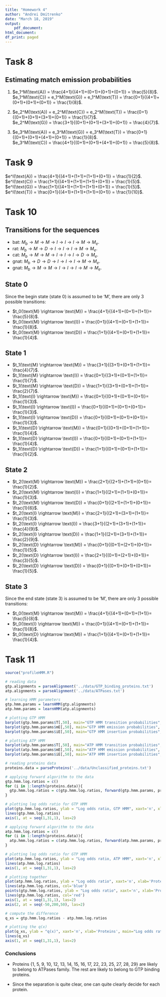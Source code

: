 ```yaml
---
title: "Homework 4"
author: "Andrei Dmitrenko"
date: "March 18, 2019"
output:
    pdf_document:
html_document:
df_print: paged
---
```

  
# Task 8

## Estimating match emission probabilities

1. $e_1^M(\text{A}) = \frac{4+1}{(4+1)+(0+1)+(0+1)+(0+1)} = \frac{5}{8}$.  
$e_1^M(\text{C}) = e_1^M(\text{G}) = e_1^M(\text{T}) = \frac{0+1}{(4+1)+(0+1)+(0+1)+(0+1)} = \frac{1}{8}$.  

2. $e_2^M(\text{A}) = e_2^M(\text{C}) = e_2^M(\text{T}) = \frac{0+1}{(0+1)+(0+1)+(3+1)+(0+1)} = \frac{1}{7}$.  
$e_2^M(\text{G}) = \frac{3+1}{(0+1)+(0+1)+(3+1)+(0+1)} = \frac{4}{7}$.  

3. $e_3^M(\text{A}) = e_3^M(\text{G}) = e_3^M(\text{T}) = \frac{0+1}{(0+1)+(0+1)+(4+1)+(0+1)} = \frac{1}{8}$.  
$e_3^M(\text{C}) = \frac{4+1}{(0+1)+(0+1)+(4+1)+(0+1)} = \frac{5}{8}$.  


# Task 9

$e^I(\text{A}) = \frac{4+1}{(4+1)+(1+1)+(1+1)+(0+1)} =  \frac{1}{2}$.  
$e^I(\text{C}) = \frac{1+1}{(4+1)+(1+1)+(1+1)+(0+1)} =  \frac{1}{5}$.  
$e^I(\text{G}) = \frac{1+1}{(4+1)+(1+1)+(1+1)+(0+1)} =  \frac{1}{5}$.  
$e^I(\text{T}) = \frac{0+1}{(4+1)+(1+1)+(1+1)+(0+1)} =  \frac{1}{10}$.  


# Task 10

## Transitions for the sequences

- bat: $M_b \rightarrow M \rightarrow M \rightarrow I \rightarrow I \rightarrow I \rightarrow M \rightarrow M_e$.  
- rat: $M_b \rightarrow M \rightarrow D \rightarrow I \rightarrow I \rightarrow I \rightarrow M \rightarrow M_e$.  
- cat: $M_b \rightarrow M \rightarrow M \rightarrow I \rightarrow I \rightarrow I \rightarrow D \rightarrow M_e$.  
- gnat: $M_b \rightarrow D \rightarrow D \rightarrow I \rightarrow I \rightarrow I \rightarrow M \rightarrow M_e$.  
- gnat: $M_b \rightarrow M \rightarrow M \rightarrow I \rightarrow I \rightarrow I \rightarrow M \rightarrow M_e$.  

## State 0

Since the begin state (state 0) is assumed to be 'M', there are only 3 possible transitions:  

- $t_0(\text{M} \rightarrow \text{M}) = \frac{4+1}{(4+1)+(0+1)+(1+1)}= \frac{5}{8}$.   
- $t_0(\text{M} \rightarrow \text{I}) = \frac{0+1}{(4+1)+(0+1)+(1+1)}= \frac{1}{8}$.  
- $t_0(\text{M} \rightarrow \text{D}) = \frac{1+1}{(4+1)+(0+1)+(1+1)}= \frac{1}{4}$.  

## State 1

- $t_1(\text{M} \rightarrow \text{M}) = \frac{3+1}{(3+1)+(0+1)+(1+1)}= \frac{4}{7}$.  
- $t_1(\text{M} \rightarrow \text{I}) = \frac{0+1}{(3+1)+(0+1)+(1+1)}= \frac{1}{7}$.  
- $t_1(\text{M} \rightarrow \text{D}) = \frac{1+1}{(3+1)+(0+1)+(1+1)}= \frac{2}{7}$.  
- $t_1(\text{I} \rightarrow \text{M}) = \frac{0+1}{(0+1)+(0+1)+(0+1)}= \frac{1}{3}$.  
- $t_1(\text{I} \rightarrow \text{I}) = \frac{0+1}{(0+1)+(0+1)+(0+1)}= \frac{1}{3}$.  
- $t_1(\text{I} \rightarrow \text{D}) = \frac{0+1}{(0+1)+(0+1)+(0+1)}= \frac{1}{3}$.  
- $t_1(\text{D} \rightarrow \text{M}) = \frac{0+1}{(0+1)+(0+1)+(1+1)}= \frac{1}{4}$.  
- $t_1(\text{D} \rightarrow \text{I}) = \frac{0+1}{(0+1)+(0+1)+(1+1)}= \frac{1}{4}$.  
- $t_1(\text{D} \rightarrow \text{D}) = \frac{1+1}{(0+1)+(0+1)+(1+1)}= \frac{1}{2}$.  

## State 2

- $t_2(\text{M} \rightarrow \text{M}) = \frac{2+1}{(2+1)+(1+1)+(0+1)}= \frac{1}{2}$.  
- $t_2(\text{M} \rightarrow \text{I}) = \frac{1+1}{(2+1)+(1+1)+(0+1)}= \frac{1}{3}$.  
- $t_2(\text{M} \rightarrow \text{D}) = \frac{0+1}{(2+1)+(1+1)+(0+1)}= \frac{1}{6}$.  
- $t_2(\text{I} \rightarrow \text{M}) = \frac{2+1}{(2+1)+(3+1)+(1+1)}= \frac{1}{3}$.  
- $t_2(\text{I} \rightarrow \text{I}) = \frac{3+1}{(2+1)+(3+1)+(1+1)}= \frac{4}{9}$.  
- $t_2(\text{I} \rightarrow \text{D}) = \frac{1+1}{(2+1)+(3+1)+(1+1)}= \frac{2}{9}$.  
- $t_2(\text{D} \rightarrow \text{M}) = \frac{0+1}{(0+1)+(2+1)+(0+1)}= \frac{1}{5}$.  
- $t_2(\text{D} \rightarrow \text{I}) = \frac{2+1}{(0+1)+(2+1)+(0+1)}= \frac{3}{5}$.  
- $t_2(\text{D} \rightarrow \text{D}) = \frac{0+1}{(0+1)+(0+1)+(0+1)}= \frac{1}{5}$.  

## State 3

Since the end state (state 3) is assumed to be 'M', there are only 3 possible transitions:  

- $t_0(\text{M} \rightarrow \text{M}) = \frac{4+1}{(4+1)+(0+1)+(1+1)}= \frac{5}{8}$.   
- $t_0(\text{I} \rightarrow \text{M}) = \frac{0+1}{(4+1)+(0+1)+(1+1)}= \frac{1}{8}$.  
- $t_0(\text{D} \rightarrow \text{M}) = \frac{1+1}{(4+1)+(0+1)+(1+1)}= \frac{1}{4}$.  


# Task 11

```r
source("profileHMM.R")

# reading data
gtp.alignments = parseAlignment('../data/GTP_binding_proteins.txt')
atp.alignments = parseAlignment('../data/ATPases.txt')

# learning HMM parameters
gtp.hmm.params = learnHMM(gtp.alignments)
atp.hmm.params = learnHMM(atp.alignments)
```

```r
# plotting GTP HMM 
barplot(gtp.hmm.params$T[,50], main="GTP HMM transition probabilities", ylim = c(0,1))
barplot(gtp.hmm.params$mE[,50], main="GTP HMM emission probabilities", ylim = c(0,1))
barplot(gtp.hmm.params$iE[,50], main="GTP HMM insertion probabilities", ylim = c(0,1))
```

```r
# plotting ATP HMM 
barplot(atp.hmm.params$T[,50], main="ATP HMM transition probabilities", ylim = c(0,1))
barplot(atp.hmm.params$mE[,50], main="ATP HMM emission probabilities", ylim = c(0,1))
barplot(atp.hmm.params$iE[,50], main="ATP HMM insertion probabilities", ylim = c(0,1))
```

```r
# reading proteins data
proteins.data = parseProteins('../data/Unclassified_proteins.txt')

# applying forward algorithm to the data
gtp.hmm.log.ratios = c()
for (i in 1:length(proteins.data)){
  gtp.hmm.log.ratios = c(gtp.hmm.log.ratios, forward(gtp.hmm.params, proteins.data[[i]]))
}

# plotting log odds ratio for GTP HMM
plot(gtp.hmm.log.ratios, ylab = "Log odds ratio, GTP HMM", xaxt='n', xlab='Proteins')
lines(gtp.hmm.log.ratios)
axis(1, at = seq(1,31,1), las=2)
```

```r
# applying forward algorithm to the data
atp.hmm.log.ratios = c()
for (i in 1:length(proteins.data)){
  atp.hmm.log.ratios = c(atp.hmm.log.ratios, forward(atp.hmm.params, proteins.data[[i]]))
}

# plotting log odds ratio for GTP HMM
plot(atp.hmm.log.ratios, ylab = "Log odds ratio, ATP HMM", xaxt='n', xlab='Proteins')
lines(atp.hmm.log.ratios)
axis(1, at = seq(1,31,1), las=2)
```

```r
# plotting together
plot(atp.hmm.log.ratios, ylab = "Log odds ratio", xaxt='n', xlab='Proteins', ylim = c(-50,200), yaxt='n', col='blue', main='Log odds ratio of ATP and GTP HMMs separately')
lines(atp.hmm.log.ratios, col='blue')
points(gtp.hmm.log.ratios, ylab = "Log odds ratio", xaxt='n', xlab='Proteins', col='red')
lines(gtp.hmm.log.ratios, col='red')
axis(1, at = seq(1,31,1), las=2)
axis(2, at = seq(-50,200,50), las=2)
```

```r
# compute the difference
q_xs = gtp.hmm.log.ratios - atp.hmm.log.ratios

# plotting the q(x)
plot(q_xs, ylab = "q(x)", xaxt='n', xlab='Proteins', main="Log odds ratio for two models")
lines(q_xs)
axis(1, at = seq(1,31,1), las=2)
```

### Conclusions

- Proteins {1, 5, 9, 10, 12, 13, 14, 15, 16, 17, 22, 23, 25, 27, 28, 29} are likely to belong to ATPases family. The rest are likely to belong to GTP binding proteins.  

- Since the separation is quite clear, one can quite clearly decide for each protein.

